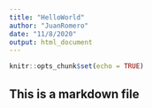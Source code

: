 ```yaml
---
title: "HelloWorld"
author: "JuanRomero"
date: "11/8/2020"
output: html_document
---
```


```r
knitr::opts_chunk$set(echo = TRUE)
```
## This is a markdown file

